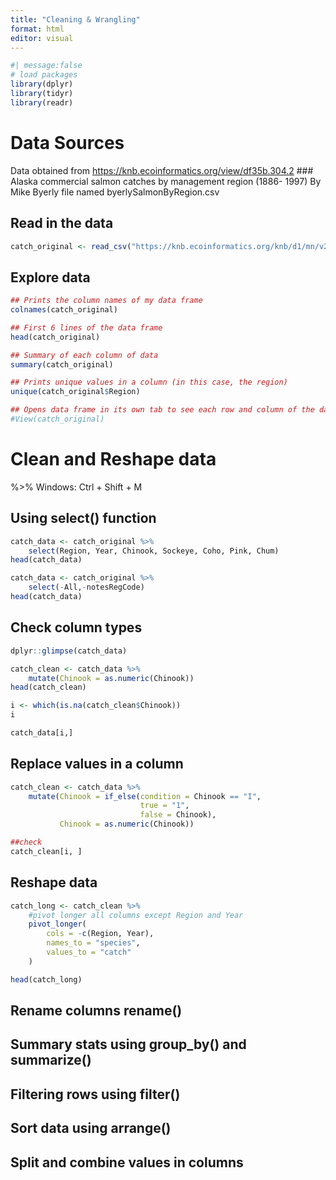 ```yaml
---
title: "Cleaning & Wrangling"
format: html
editor: visual
---
```


```r
#| message:false
# load packages
library(dplyr)
library(tidyr)
library(readr)
```

# Data Sources

Data obtained from <https://knb.ecoinformatics.org/view/df35b.304.2>
### Alaska commercial salmon catches by management region (1886- 1997) By Mike Byerly
file named	byerlySalmonByRegion.csv

## Read in the data

```r
catch_original <- read_csv("https://knb.ecoinformatics.org/knb/d1/mn/v2/object/df35b.302.1")
```

## Explore data
```r
## Prints the column names of my data frame
colnames(catch_original)

## First 6 lines of the data frame
head(catch_original)

## Summary of each column of data
summary(catch_original)

## Prints unique values in a column (in this case, the region)
unique(catch_original$Region)

## Opens data frame in its own tab to see each row and column of the data (do in console)
#View(catch_original)
```


# Clean and Reshape data
%>%
Windows: Ctrl + Shift + M

## Using select() function
```r
catch_data <- catch_original %>%
    select(Region, Year, Chinook, Sockeye, Coho, Pink, Chum)
head(catch_data)

catch_data <- catch_original %>%
    select(-All,-notesRegCode)
head(catch_data)
```
    
## Check column types
```r
dplyr::glimpse(catch_data)
```
```r
catch_clean <- catch_data %>%
    mutate(Chinook = as.numeric(Chinook))
head(catch_clean)
```
```r
i <- which(is.na(catch_clean$Chinook))
i

catch_data[i,]
```
## Replace values in a column
```r
catch_clean <- catch_data %>%
    mutate(Chinook = if_else(condition = Chinook == "I", 
                             true = "1", 
                             false = Chinook),
           Chinook = as.numeric(Chinook))

##check
catch_clean[i, ]
```

## Reshape data
```r
catch_long <- catch_clean %>% 
    #pivot longer all columns except Region and Year
    pivot_longer(
        cols = -c(Region, Year),
        names_to = "species",
        values_to = "catch"
    )

head(catch_long)
```


## Rename columns rename()

## Summary stats using group_by() and summarize()

## Filtering rows using filter()

## Sort data using arrange()

## Split and combine values in columns
